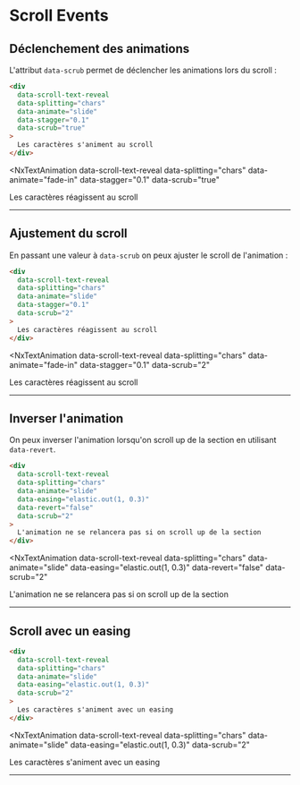 # Scroll Events


## Déclenchement des animations

L'attribut `data-scrub` permet de déclencher les animations lors du scroll :

```html
<div 
  data-scroll-text-reveal 
  data-splitting="chars"
  data-animate="slide"
  data-stagger="0.1"
  data-scrub="true"
>
  Les caractères s'animent au scroll
</div>
```

<NxTextAnimation 
  data-scroll-text-reveal 
  data-splitting="chars"
  data-animate="fade-in"
  data-stagger="0.1"
  data-scrub="true"
>
  Les caractères réagissent au scroll
</NxTextAnimation>

---

## Ajustement du scroll

En passant une valeur à `data-scrub` on peux ajuster le scroll de l'animation :

```html
<div 
  data-scroll-text-reveal 
  data-splitting="chars"
  data-animate="slide"
  data-stagger="0.1"
  data-scrub="2"
>
  Les caractères réagissent au scroll
</div>
```

<NxTextAnimation 
  data-scroll-text-reveal 
  data-splitting="chars"
  data-animate="fade-in"
  data-stagger="0.1"
  data-scrub="2"
>
  Les caractères réagissent au scroll
</NxTextAnimation>

---

## Inverser l'animation

On peux inverser l'animation lorsqu'on scroll up de la section en utilisant `data-revert`.

```html
<div 
  data-scroll-text-reveal 
  data-splitting="chars"
  data-animate="slide"
  data-easing="elastic.out(1, 0.3)"
  data-revert="false"
  data-scrub="2"
>
  L'animation ne se relancera pas si on scroll up de la section
</div>
```

<NxTextAnimation 
  data-scroll-text-reveal 
  data-splitting="chars"
  data-animate="slide"
  data-easing="elastic.out(1, 0.3)"
  data-revert="false"
  data-scrub="2"
>
  L'animation ne se relancera pas si on scroll up de la section
</NxTextAnimation>

---

## Scroll avec un easing

```html
<div 
  data-scroll-text-reveal 
  data-splitting="chars"
  data-animate="slide"
  data-easing="elastic.out(1, 0.3)"
  data-scrub="2"
>
  Les caractères s'animent avec un easing
</div>
```

<NxTextAnimation 
  data-scroll-text-reveal 
  data-splitting="chars"
  data-animate="slide"
  data-easing="elastic.out(1, 0.3)"
  data-scrub="2"
>
  Les caractères s'animent avec un easing
</NxTextAnimation>

---